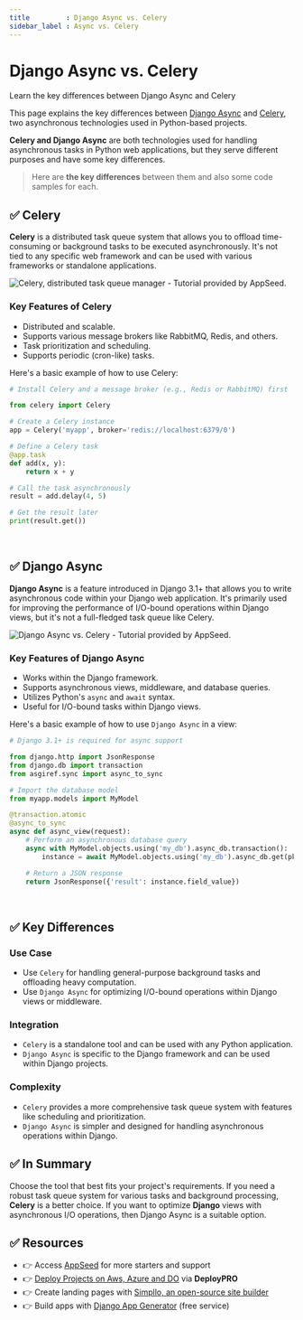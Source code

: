 ```yaml
---
title         : Django Async vs. Celery
sidebar_label : Async vs. Celery
---
```


# Django Async vs. Celery

<SubHeading>Learn the key differences between Django Async and Celery</SubHeading>

This page explains the key differences between [Django Async](https://docs.djangoproject.com/en/4.2/topics/async/) and [Celery](https://docs.celeryq.dev/en/stable/), 
two asynchronous technologies used in Python-based projects. 

**Celery and Django Async** are both technologies used for handling asynchronous tasks in Python web applications, but they serve different purposes and have some key differences. 

> Here are **the key differences** between them and also some code samples for each.

## ✅ **Celery**

**Celery** is a distributed task queue system that allows you to offload time-consuming or background tasks to be executed asynchronously. 
It's not tied to any specific web framework and can be used with various frameworks or standalone applications.

![Celery, distributed task queue manager - Tutorial provided by AppSeed.](https://github-production-user-asset-6210df.s3.amazonaws.com/51070104/268673174-b1b52623-c517-4156-b2a8-c6cea9f69733.jpg) 

### **Key Features of Celery**

- Distributed and scalable.
- Supports various message brokers like RabbitMQ, Redis, and others.
- Task prioritization and scheduling.
- Supports periodic (cron-like) tasks.

Here's a basic example of how to use Celery:

```python
# Install Celery and a message broker (e.g., Redis or RabbitMQ) first

from celery import Celery

# Create a Celery instance
app = Celery('myapp', broker='redis://localhost:6379/0')

# Define a Celery task
@app.task
def add(x, y):
    return x + y

# Call the task asynchronously
result = add.delay(4, 5)

# Get the result later
print(result.get())
```

<br />

## ✅ **Django Async**

**Django Async** is a feature introduced in Django 3.1+ that allows you to write asynchronous code within your Django web application. 
It's primarily used for improving the performance of I/O-bound operations within Django views, but it's not a full-fledged task queue like Celery.

![Django Async vs. Celery - Tutorial provided by AppSeed.](https://github-production-user-asset-6210df.s3.amazonaws.com/51070104/268675023-54ea4ace-a8ad-442b-9b43-2ba12a6403ba.jpg)

### **Key Features of Django Async**

- Works within the Django framework.
- Supports asynchronous views, middleware, and database queries.
- Utilizes Python's `async` and `await` syntax.
- Useful for I/O-bound tasks within Django views.

Here's a basic example of how to use `Django Async` in a view:

```python
# Django 3.1+ is required for async support

from django.http import JsonResponse
from django.db import transaction
from asgiref.sync import async_to_sync

# Import the database model
from myapp.models import MyModel

@transaction.atomic
@async_to_sync
async def async_view(request):
    # Perform an asynchronous database query
    async with MyModel.objects.using('my_db').async_db.transaction():
        instance = await MyModel.objects.using('my_db').async_db.get(pk=1)

    # Return a JSON response
    return JsonResponse({'result': instance.field_value})
```

<br />

## ✅ **Key Differences**

### **Use Case**

- Use `Celery` for handling general-purpose background tasks and offloading heavy computation.
- Use `Django Async` for optimizing I/O-bound operations within Django views or middleware.

### **Integration**
   
- `Celery` is a standalone tool and can be used with any Python application.
- `Django Async` is specific to the Django framework and can be used within Django projects.

### **Complexity**

- `Celery` provides a more comprehensive task queue system with features like scheduling and prioritization.
- `Django Async` is simpler and designed for handling asynchronous operations within Django.

## ✅ In Summary

Choose the tool that best fits your project's requirements. If you need a robust task queue system for various tasks and background processing, **Celery** is a better choice. 
If you want to optimize **Django** views with asynchronous I/O operations, then Django Async is a suitable option.

## ✅ Resources

- 👉 Access [AppSeed](https://appseed.us/) for more starters and support 
- 👉 [Deploy Projects on Aws, Azure and DO](https://www.docs.deploypro.dev/) via **DeployPRO**
- 👉 Create landing pages with [Simpllo, an open-source site builder](https://www.simpllo.com/)
- 👉 Build apps with [Django App Generator](https://app-generator.dev/django/) (free service)
